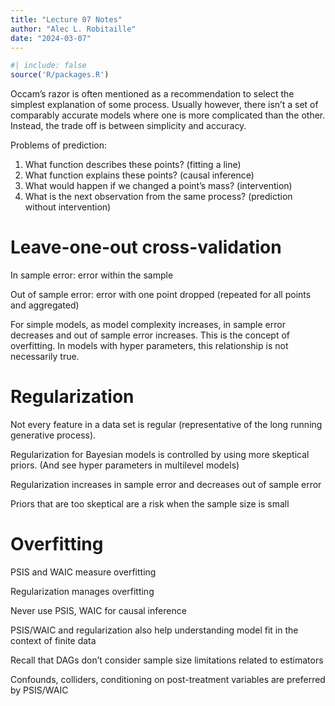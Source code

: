 ```yaml
---
title: "Lecture 07 Notes"
author: "Alec L. Robitaille"
date: "2024-03-07"
---
```



```r
#| include: false
source('R/packages.R')
```


Occam's razor is often mentioned as a recommendation to select the simplest
explanation of some process. Usually however, there isn't a set of comparably
accurate models where one is more complicated than the other. Instead, 
the trade off is between simplicity and accuracy. 

Problems of prediction:

1. What function describes these points? (fitting a line)
1. What function explains these points? (causal inference)
1. What would happen if we changed a point's mass? (intervention)
1. What is the next observation from the same process? (prediction without intervention)


# Leave-one-out cross-validation

In sample error: error within the sample

Out of sample error: error with one point dropped (repeated for all points and aggregated)

For simple models, as model complexity increases, in sample error decreases and
out of sample error increases. This is the concept of overfitting. In models
with hyper parameters, this relationship is not necessarily true. 

# Regularization

Not every feature in a data set is regular (representative of the long running
generative process). 

Regularization for Bayesian models is controlled by using more skeptical 
priors. (And see hyper parameters in multilevel models)

Regularization increases in sample error and decreases out of sample error

Priors that are too skeptical are a risk when the sample size is small


# Overfitting

PSIS and WAIC measure overfitting

Regularization manages overfitting

Never use PSIS, WAIC for causal inference

PSIS/WAIC and regularization also help understanding model fit in the context
of finite data

Recall that DAGs don't consider sample size limitations related to estimators

Confounds, colliders, conditioning on post-treatment variables are preferred by
PSIS/WAIC
